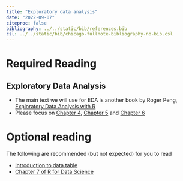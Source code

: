 ```yaml
---
title: "Exploratory data analysis"
date: "2022-09-07"
citeproc: false
bibliography: ../../static/bib/references.bib
csl: ../../static/bib/chicago-fullnote-bibliography-no-bib.csl
---
```


# Required Reading

## Exploratory Data Analysis
- The main text we will use for EDA is another book by Roger Peng, [Exploratory Data Analysis with R](https://bookdown.org/rdpeng/exdata/)
- Please focus on [Chapter 4](https://bookdown.org/rdpeng/exdata/exploratory-data-analysis-checklist.html), [Chapter 5](https://bookdown.org/rdpeng/exdata/principles-of-analytic-graphics.html) and [Chapter 6](https://bookdown.org/rdpeng/exdata/exploratory-graphs.html)


# Optional reading

The following are recommended (but not expected) for you to read

- [Introduction to data.table](https://cran.r-project.org/web/packages/data.table/vignettes/datatable-intro.html)
- [Chapter 7 of R for Data Science](https://r4ds.had.co.nz/exploratory-data-analysis.html)


